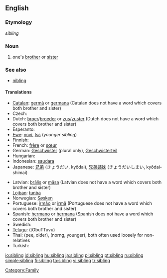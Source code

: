 ==English==

===Etymology===
{{OE.}} ''sibling''

===Noun===
{{wikipedia}}
{{en-noun}}

# one's [[brother]] or [[sister]]

===See also===
* [[nibling]]

====Translations====
{{rfc-level|Translations at L4+ not in L3 POS section}}
{{trans-top|brother or sister}}
* [[Catalan]]: [[germà]] {{m}} or [[germana]] {{f}} (Catalan does not have a word which covers both brother and sister)
* Czech: {{t-|cs|sourozenec|m}}
* Dutch: [[broer]]/[[broeder]] {{m}} or [[zus]]/[[zuster]] {{f}} (Dutch does not have a word which covers both brother and sister)
* Esperanto: {{t-|eo|gefrato|xs=Esperanto}}
* [[Ewe]]: [[nɔvi]], [[tsɛ]] (''younger sibling'')
* Finnish: {{t+|fi|sisarus}}
* French: [[frère]] {{m}} or [[sœur]] {{f}}
* German: [[Geschwister]] {{n}} (plural only), [[Geschwisterteil]] {{n}}
* Hungarian: {{t+|hu|testvér}}
* Indonesian: [[saudara]]
* Japanese: [[兄弟]] (きょうだい, kyōdai), [[兄弟姉妹]] (きょうだいしまい, kyōdai-shimai)
{{trans-mid}}
* Latvian: [[brālis]] {{m}} or [[māsa]] {{f}} (Latvian does not have a word which covers both brother and sister)
* [[Lojban]]: [[tunba]]
* Norwegian: [[Søsken]] {{n}}
* Portuguese: [[irmão]] {{m}} or [[irmã]] {{f}} (Portuguese does not have a word which covers both brother and sister)
* Spanish: [[hermano]] {{m}} or [[hermana]] {{f}} (Spanish does not have a word which covers both brother and sister)
* Swedish: {{t+|sv|syskon|n}}
* [[Telugu]]: (tObuTTuvu){{t|te|తోబుట్టువు|sc=Telu}}
* Thai: {{Thai|[[พี่]]}} (pee, older), {{Thai|[[น้อง]]}} (norng, younger), both often used loosely for non-relatives
* Turkish: {{t+|tr|kardeş}}
{{trans-bottom}}

[[Category:Family]]

[[io:sibling]]
[[id:sibling]]
[[hu:sibling]]
[[ja:sibling]]
[[pl:sibling]]
[[pt:sibling]]
[[ru:sibling]]
[[simple:sibling]]
[[fi:sibling]]
[[ta:sibling]]
[[vi:sibling]]
[[tr:sibling]]